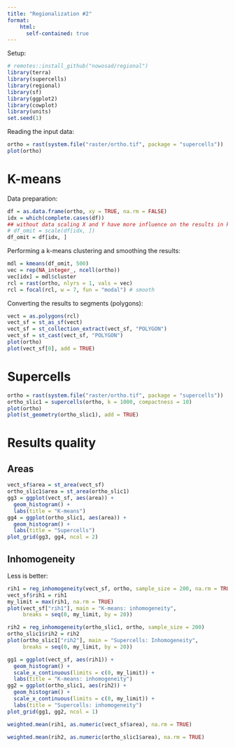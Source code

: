 ```yaml
---
title: "Regionalization #2"
format: 
    html:
      self-contained: true
---
```


Setup:

```r
# remotes::install_github("nowosad/regional")
library(terra)
library(supercells)
library(regional)
library(sf)
library(ggplot2)
library(cowplot)
library(units)
set.seed(1)
```

Reading the input data:

```r
ortho = rast(system.file("raster/ortho.tif", package = "supercells"))
plot(ortho)
```

# K-means

Data preparation:

```r
df = as.data.frame(ortho, xy = TRUE, na.rm = FALSE)
idx = which(complete.cases(df))
## without data scaling X and Y have more influence on the results in kmeans
# df_omit = scale(df[idx, ])
df_omit = df[idx, ]
```

Performing a k-means clustering and smoothing the results:

```r
mdl = kmeans(df_omit, 500)
vec = rep(NA_integer_, ncell(ortho))
vec[idx] = mdl$cluster
rcl = rast(ortho, nlyrs = 1, vals = vec)
rcl = focal(rcl, w = 7, fun = "modal") # smooth
```

Converting the results to segments (polygons):

```r
vect = as.polygons(rcl)
vect_sf = st_as_sf(vect)
vect_sf = st_collection_extract(vect_sf, "POLYGON")
vect_sf = st_cast(vect_sf, "POLYGON")
plot(ortho)
plot(vect_sf[0], add = TRUE)
```

# Supercells

```r
ortho = rast(system.file("raster/ortho.tif", package = "supercells"))
ortho_slic1 = supercells(ortho, k = 1000, compactness = 10)
plot(ortho)
plot(st_geometry(ortho_slic1), add = TRUE)
```

# Results quality

## Areas

```r
vect_sf$area = st_area(vect_sf)
ortho_slic1$area = st_area(ortho_slic1)
gg3 = ggplot(vect_sf, aes(area)) +
  geom_histogram() +
  labs(title = "K-means")
gg4 = ggplot(ortho_slic1, aes(area)) +
  geom_histogram() +
  labs(title = "Supercells")
plot_grid(gg3, gg4, ncol = 2)
```

## Inhomogeneity

Less is better:

```r
rih1 = reg_inhomogeneity(vect_sf, ortho, sample_size = 200, na.rm = TRUE)
vect_sf$rih1 = rih1
my_limit = max(rih1, na.rm = TRUE)
plot(vect_sf["rih1"], main = "K-means: inhomogeneity", 
     breaks = seq(0, my_limit, by = 20))
```

```r
rih2 = reg_inhomogeneity(ortho_slic1, ortho, sample_size = 200)
ortho_slic1$rih2 = rih2
plot(ortho_slic1["rih2"], main = "Supercells: Inhomogeneity", 
     breaks = seq(0, my_limit, by = 20))
```

```r
gg1 = ggplot(vect_sf, aes(rih1)) +
  geom_histogram() +
  scale_x_continuous(limits = c(0, my_limit)) +
  labs(title = "K-means: inhomogeneity")
gg2 = ggplot(ortho_slic1, aes(rih2)) +
  geom_histogram() +
  scale_x_continuous(limits = c(0, my_limit)) +
  labs(title = "Supercells: inhomogeneity")
plot_grid(gg1, gg2, ncol = 1)
```

```r
weighted.mean(rih1, as.numeric(vect_sf$area), na.rm = TRUE)
```

```r
weighted.mean(rih2, as.numeric(ortho_slic1$area), na.rm = TRUE)
```
